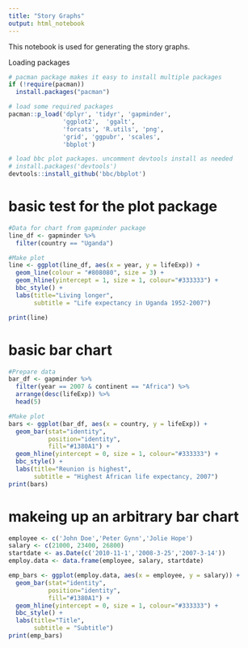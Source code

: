 ```yaml
---
title: "Story Graphs"
output: html_notebook
---
```


This notebook is used for generating the story graphs.

Loading packages

```r

# pacman package makes it easy to install multiple packages
if (!require(pacman))
  install.packages("pacman")

# load some required packages
pacman::p_load('dplyr', 'tidyr', 'gapminder',
               'ggplot2',  'ggalt',
               'forcats', 'R.utils', 'png', 
               'grid', 'ggpubr', 'scales',
               'bbplot')

# load bbc plot packages. uncomment devtools install as needed
# install.packages('devtools')
devtools::install_github('bbc/bbplot')

```


# basic test for the plot package
```r
#Data for chart from gapminder package
line_df <- gapminder %>%
  filter(country == "Uganda") 

#Make plot
line <- ggplot(line_df, aes(x = year, y = lifeExp)) +
  geom_line(colour = "#808080", size = 3) +
  geom_hline(yintercept = 1, size = 1, colour="#333333") +
  bbc_style() +
  labs(title="Living longer",
       subtitle = "Life expectancy in Uganda 1952-2007")

print(line)
```

# basic bar chart
```r
#Prepare data
bar_df <- gapminder %>%
  filter(year == 2007 & continent == "Africa") %>%
  arrange(desc(lifeExp)) %>%
  head(5)

#Make plot
bars <- ggplot(bar_df, aes(x = country, y = lifeExp)) +
  geom_bar(stat="identity", 
           position="identity", 
           fill="#1380A1") +
  geom_hline(yintercept = 0, size = 1, colour="#333333") +
  bbc_style() +
  labs(title="Reunion is highest",
       subtitle = "Highest African life expectancy, 2007")
print(bars)
```

# makeing up an arbitrary bar chart
```r
employee <- c('John Doe','Peter Gynn','Jolie Hope')
salary <- c(21000, 23400, 26800)
startdate <- as.Date(c('2010-11-1','2008-3-25','2007-3-14'))
employ.data <- data.frame(employee, salary, startdate)

emp_bars <- ggplot(employ.data, aes(x = employee, y = salary)) +
  geom_bar(stat="identity", 
           position="identity", 
           fill="#1380A1") +
  geom_hline(yintercept = 0, size = 1, colour="#333333") +
  bbc_style() +
  labs(title="Title",
       subtitle = "Subtitle")
print(emp_bars)

```

